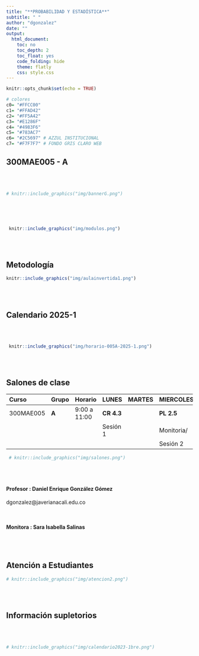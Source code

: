```yaml
---
title: "**PROBABILIDAD Y ESTADÍSTICA**"
subtitle: " "
author: "dgonzalez"
date: ""
output:
  html_document:
    toc: no
    toc_depth: 2
    toc_float: yes
    code_folding: hide
    theme: flatly
    css: style.css
---
```



```r
knitr::opts_chunk$set(echo = TRUE)

# colores
c0= "#FFCC00"
c1= "#FFAD42"
c2= "#FF5A42"
c3= "#E1286F"
c4= "#4983F6"
c5= "#783AC7"
c6= "#2C5697" # AZZUL INSTITUCIONAL
c7= "#F7F7F7" # FONDO GRIS CLARO WEB


```

## **300MAE005 - A**

<br/><br/>



```r
# knitr::include_graphics("img/bannerG.png")
```


<br/><br/><br/>


```r
 knitr::include_graphics("img/modulos.png")
```
<br/><br/>



## **Metodología**

<div class="box2"> 
```r
knitr::include_graphics("img/aulainvertida1.png")
```

</div>

<br/><br/>

## **Calendario 2025-1**
<div class="box2">


<br/><br/>


```r
 knitr::include_graphics("img/horario-005A-2025-1.png")
```

</div>

<br/><br/>

## **Salones de clase**
<div class="box2">

|Curso     | **Grupo** | Horario       | **LUNES**  |    **MARTES**  | **MIERCOLES** |  **JUEVES**    | **VIERNES** |
|:---------|:----------|:--------------|:-----------|:---------------|:--------------|:---------------|:------------|
|300MAE005 |  **A**    |9:00 a 11:00   |**CR 4.3**  |                |  **PL 2.5**   |**LG 4.4**      |             |
|          |           |               |Sesión 1    |                |  Monitoria/   |Sesión 3        |             |
|          |           |               |            |                |  Sesión 2     |                |             |



```r
 # knitr::include_graphics("img/salones.png")
```

</div>

<br/><br/>

<div class="box2">

#### **Profesor** : Daniel Enrique González Gómez 

dgonzalez@javerianacali.edu.co

<br/>

#### **Monitora** : Sara Isabella Salinas

</div>

<br/><br/>

## **Atención a Estudiantes**
<div class="box2">



```r
# knitr::include_graphics("img/atencion2.png")
```

</div>

<br/><br/>


## **Información supletorios**

<!-- <div class="box2"> -->

<!-- ### **DPTO. DE CIENCIAS NATURALES Y MATEMÁTICAS** -->
<!-- #### **EXÁMENES SUPLETORIOS - 1er corte** -->

<!-- **DIURNOS** -->

<!-- - **Fecha:** -->
<!-- - **Hora:**  -->
<!-- - **Lugar:**  -->

<!-- **NOCTURNOS (solo carreras nocturnas)** -->

<!-- - **Fecha:**  -->
<!-- - **Hora:**  -->
<!-- - **Lugar:**  -->




<!-- ```{r, echo=FALSE, out.width="70%", fig.align = "center"} -->
<!--  # knitr::include_graphics("img/supletorio1.png") -->
<!-- ``` -->

<!-- </div> -->

<br/><br/>


```r
# knitr::include_graphics("img/calendario2023-1bre.png")
```
